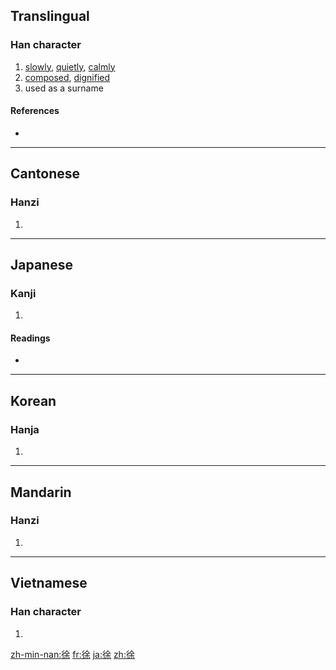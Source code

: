 ==Translingual==

===Han character===
{{Han char|rn=60|rad=彳|as=07|sn=10|four=2829<sub>4</sub>|canj=竹人人一木 (HOOMD)}}

# [[slowly]], [[quietly]], [[calmly]]
# [[composed]], [[dignified]]
# used as a surname

====References====
* {{Han ref|kx=0367.110|dkj=10110|dj=0690.100|hdz=20825.140|uh=5F90|ud=24464|bh=AE7D|bd=44669}}

----

==Cantonese==

===Hanzi===
{{yue-hanzi|jyut=|y=cheui4}}

# {{defn|Cantonese|sort=彳07}}

----

==Japanese==

===Kanji===
{{ja-kanji|grade=c|rs=彳07}}

# {{defn|Japanese}}

====Readings====
* {{ja-readings|on=[[じょ]] (jo)|kun=[[おもむろ]] (omomuro)}}

----

==Korean==

===Hanja===
{{ko-hanja|hangeul=서|eumhun=천천히|rv=seo|mr=sŏ|y=se}}

# {{defn|Korean|sort=彳07}}

----

==Mandarin==

===Hanzi===
{{cmn-hanzi|pin=[[xú]] ([[xu2]])|wg=hsü<sup>2</sup>}}

# {{defn|Mandarin|sort=彳07}}

----

==Vietnamese==

===Han character===
{{vi-hantu|[[từ]], [[chờ]], [[chừa]], [[giờ]], [[thờ]], [[xờ]]|rs=彳07}}

# {{defn|Vietnamese|sort=彳07}}

[[zh-min-nan:徐]]
[[fr:徐]]
[[ja:徐]]
[[zh:徐]]